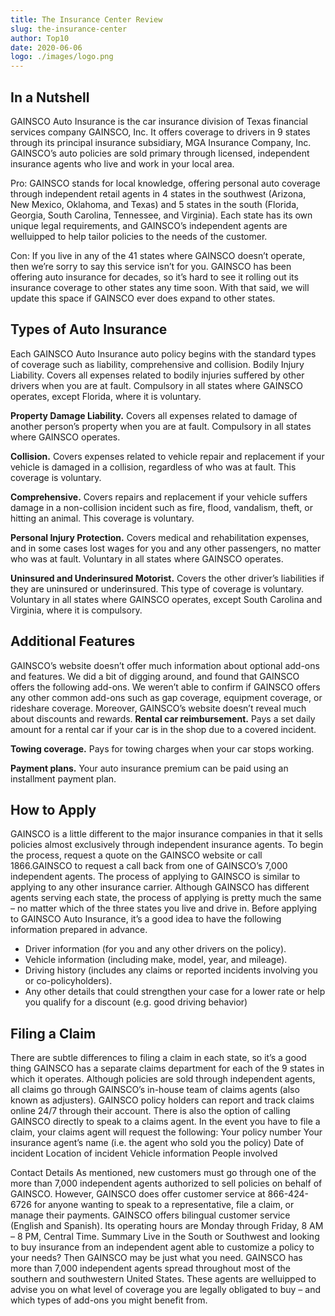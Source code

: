 ```yaml
---
title: The Insurance Center Review
slug: the-insurance-center
author: Top10
date: 2020-06-06
logo: ./images/logo.png
---
```


## In a Nutshell

GAINSCO Auto Insurance is the car insurance division of Texas financial services company GAINSCO, Inc. It offers coverage to drivers in 9 states through its principal insurance subsidiary, MGA Insurance Company, Inc. GAINSCO’s auto policies are sold primary through licensed, independent insurance agents who live and work in your local area.

Pro: GAINSCO stands for local knowledge, offering personal auto coverage through independent retail agents in 4 states in the southwest (Arizona, New Mexico, Oklahoma, and Texas) and 5 states in the south (Florida, Georgia, South Carolina, Tennessee, and Virginia). Each state has its own unique legal requirements, and GAINSCO’s independent agents are welluipped to help tailor policies to the needs of the customer.

Con: If you live in any of the 41 states where GAINSCO doesn’t operate, then we’re sorry to say this service isn’t for you. GAINSCO has been offering auto insurance for decades, so it’s hard to see it rolling out its insurance coverage to other states any time soon. With that said, we will update this space if GAINSCO ever does expand to other states.

## Types of Auto Insurance

Each GAINSCO Auto Insurance auto policy begins with the standard types of coverage such as liability, comprehensive and collision.
Bodily Injury Liability. Covers all expenses related to bodily injuries suffered by other drivers when you are at fault. Compulsory in all states where GAINSCO operates, except Florida, where it is voluntary.

**Property Damage Liability.** Covers all expenses related to damage of another person’s property when you are at fault. Compulsory in all states where GAINSCO operates.

**Collision.** Covers expenses related to vehicle repair and replacement if your vehicle is damaged in a collision, regardless of who was at fault. This coverage is voluntary.

**Comprehensive.** Covers repairs and replacement if your vehicle suffers damage in a non-collision incident such as fire, flood, vandalism, theft, or hitting an animal. This coverage is voluntary.

**Personal Injury Protection.** Covers medical and rehabilitation expenses, and in some cases lost wages for you and any other passengers, no matter who was at fault. Voluntary in all states where GAINSCO operates.

**Uninsured and Underinsured Motorist.** Covers the other driver’s liabilities if they are uninsured or underinsured. This type of coverage is voluntary. Voluntary in all states where GAINSCO operates, except South Carolina and Virginia, where it is compulsory.

## Additional Features

GAINSCO’s website doesn’t offer much information about optional add-ons and features. We did a bit of digging around, and found that GAINSCO offers the following add-ons. We weren’t able to confirm if GAINSCO offers any other common add-ons such as gap coverage, equipment coverage, or rideshare coverage. Moreover, GAINSCO’s website doesn’t reveal much about discounts and rewards.
**Rental car reimbursement.** Pays a set daily amount for a rental car if your car is in the shop due to a covered incident.

**Towing coverage.** Pays for towing charges when your car stops working.

**Payment plans.** Your auto insurance premium can be paid using an installment payment plan.

## How to Apply

GAINSCO is a little different to the major insurance companies in that it sells policies almost exclusively through independent insurance agents. To begin the process, request a quote on the GAINSCO website or call 1866.GAINSCO to request a call back from one of GAINSCO’s 7,000 independent agents.
The process of applying to GAINSCO is similar to applying to any other insurance carrier. Although GAINSCO has different agents serving each state, the process of applying is pretty much the same – no matter which of the three states you live and drive in.
Before applying to GAINSCO Auto Insurance, it’s a good idea to have the following information prepared in advance.

- Driver information (for you and any other drivers on the policy).
- Vehicle information (including make, model, year, and mileage).
- Driving history (includes any claims or reported incidents involving you or co-policyholders).
- Any other details that could strengthen your case for a lower rate or help you qualify for a discount (e.g. good driving behavior)

## Filing a Claim

There are subtle differences to filing a claim in each state, so it’s a good thing GAINSCO has a separate claims department for each of the 9 states in which it operates. Although policies are sold through independent agents, all claims go through GAINSCO’s in-house team of claims agents (also known as adjusters). GAINSCO policy holders can report and track claims online 24/7 through their account. There is also the option of calling GAINSCO directly to speak to a claims agent.
In the event you have to file a claim, your claims agent will request the following:
Your policy number
Your insurance agent’s name (i.e. the agent who sold you the policy)
Date of incident
Location of incident
Vehicle information
People involved

Contact Details
As mentioned, new customers must go through one of the more than 7,000 independent agents authorized to sell policies on behalf of GAINSCO. However, GAINSCO does offer customer service at 866-424-6726 for anyone wanting to speak to a representative, file a claim, or manage their payments. GAINSCO offers bilingual customer service (English and Spanish). Its operating hours are Monday through Friday, 8 AM – 8 PM, Central Time.
Summary
Live in the South or Southwest and looking to buy insurance from an independent agent able to customize a policy to your needs? Then GAINSCO may be just what you need. GAINSCO has more than 7,000 independent agents spread throughout most of the southern and southwestern United States. These agents are welluipped to advise you on what level of coverage you are legally obligated to buy – and which types of add-ons you might benefit from.
